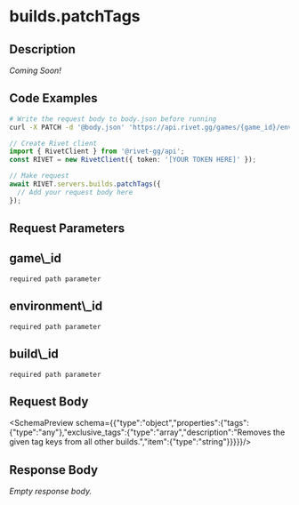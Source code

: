 
# builds.patchTags



## Description

*Coming Soon!*


## Code Examples

<CodeGroup title='Request' tag='PATCH' label='https://api.rivet.gg/games/{game_id}/environments/{environment_id}/builds/{build_id}/tags'>

```bash {{ "title": "cURL" }}
# Write the request body to body.json before running
curl -X PATCH -d '@body.json' 'https://api.rivet.gg/games/{game_id}/environments/{environment_id}/builds/{build_id}/tags'
```

```ts
// Create Rivet client
import { RivetClient } from '@rivet-gg/api';
const RIVET = new RivetClient({ token: '[YOUR TOKEN HERE]' });

// Make request
await RIVET.servers.builds.patchTags({
  // Add your request body here
});
```

</CodeGroup>

## Request Parameters
<div className="property ml-4">
<div className="flex flex-row items-center my-2">
<h2 className="text-lg font-bold text-cream-50 m-0">game\_id</h2><code className="m-0 ml-4 pb-0 pt-0.5 text-cream-500"><span className="font-normal text-cream-600">required</span> path parameter</code>
</div>

</div>
<div className="property ml-4">
<div className="flex flex-row items-center my-2">
<h2 className="text-lg font-bold text-cream-50 m-0">environment\_id</h2><code className="m-0 ml-4 pb-0 pt-0.5 text-cream-500"><span className="font-normal text-cream-600">required</span> path parameter</code>
</div>

</div>
<div className="property ml-4">
<div className="flex flex-row items-center my-2">
<h2 className="text-lg font-bold text-cream-50 m-0">build\_id</h2><code className="m-0 ml-4 pb-0 pt-0.5 text-cream-500"><span className="font-normal text-cream-600">required</span> path parameter</code>
</div>

</div>

## Request Body
<SchemaPreview schema={{"type":"object","properties":{"tags":{"type":"any"},"exclusive_tags":{"type":"array","description":"Removes the given tag keys from all other builds.","item":{"type":"string"}}}}}/>
## Response Body
_Empty response body._
